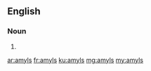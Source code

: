 ==English==

===Noun===
{{head|en|plural}}

# {{plural of|amyl|lang=en}}

[[ar:amyls]]
[[fr:amyls]]
[[ku:amyls]]
[[mg:amyls]]
[[my:amyls]]